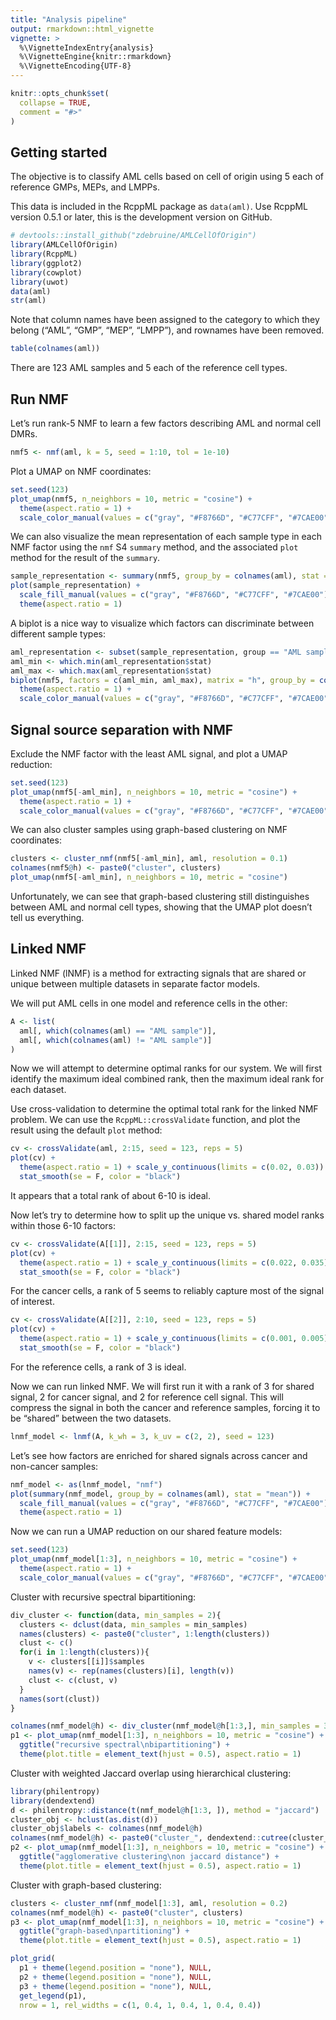```yaml
---
title: "Analysis pipeline"
output: rmarkdown::html_vignette
vignette: >
  %\VignetteIndexEntry{analysis}
  %\VignetteEngine{knitr::rmarkdown}
  %\VignetteEncoding{UTF-8}
---
```


```r
knitr::opts_chunk$set(
  collapse = TRUE,
  comment = "#>"
)
```

## Getting started

The objective is to classify AML cells based on cell of origin using 5 each of reference GMPs, MEPs, and LMPPs.

This data is included in the RcppML package as `data(aml)`. Use RcppML version 0.5.1 or later, this is the development version on GitHub.

```R
# devtools::install_github("zdebruine/AMLCellOfOrigin")
library(AMLCellOfOrigin)
library(RcppML)
library(ggplot2)
library(cowplot)
library(uwot)
data(aml)
str(aml)
```

Note that column names have been assigned to the category to which they belong ("AML", "GMP", "MEP", "LMPP"), and rownames have been removed.

```R
table(colnames(aml))
```

There are 123 AML samples and 5 each of the reference cell types.

## Run NMF

Let's run rank-5 NMF to learn a few factors describing AML and normal cell DMRs.

```R
nmf5 <- nmf(aml, k = 5, seed = 1:10, tol = 1e-10)
```

Plot a UMAP on NMF coordinates:

```R
set.seed(123)
plot_umap(nmf5, n_neighbors = 10, metric = "cosine") + 
  theme(aspect.ratio = 1) +
  scale_color_manual(values = c("gray", "#F8766D", "#C77CFF", "#7CAE00"))
```

We can also visualize the mean representation of each sample type in each NMF factor using the `nmf` S4 `summary` method, and the associated `plot` method for the result of the `summary`.

```R
sample_representation <- summary(nmf5, group_by = colnames(aml), stat = "mean")
plot(sample_representation) +
  scale_fill_manual(values = c("gray", "#F8766D", "#C77CFF", "#7CAE00"))
  theme(aspect.ratio = 1)
```

A biplot is a nice way to visualize which factors can discriminate between different sample types:

```R
aml_representation <- subset(sample_representation, group == "AML sample")
aml_min <- which.min(aml_representation$stat)
aml_max <- which.max(aml_representation$stat)
biplot(nmf5, factors = c(aml_min, aml_max), matrix = "h", group_by = colnames(aml)) + 
  theme(aspect.ratio = 1) + 
  scale_color_manual(values = c("gray", "#F8766D", "#C77CFF", "#7CAE00"))
```

## Signal source separation with NMF

Exclude the NMF factor with the least AML signal, and plot a UMAP reduction:

```R
set.seed(123)
plot_umap(nmf5[-aml_min], n_neighbors = 10, metric = "cosine") + 
  theme(aspect.ratio = 1) +
  scale_color_manual(values = c("gray", "#F8766D", "#C77CFF", "#7CAE00"))
```

We can also cluster samples using graph-based clustering on NMF coordinates:

```R
clusters <- cluster_nmf(nmf5[-aml_min], aml, resolution = 0.1)
colnames(nmf5@h) <- paste0("cluster", clusters)
plot_umap(nmf5[-aml_min], n_neighbors = 10, metric = "cosine")
```

Unfortunately, we can see that graph-based clustering still distinguishes between AML and normal cell types, showing that the UMAP plot doesn't tell us everything.

## Linked NMF

Linked NMF (lNMF) is a method for extracting signals that are shared or unique between multiple datasets in separate factor models.

We will put AML cells in one model and reference cells in the other:

```R
A <- list(
  aml[, which(colnames(aml) == "AML sample")],
  aml[, which(colnames(aml) != "AML sample")]
)
```

Now we will attempt to determine optimal ranks for our system. We will first identify the maximum ideal combined rank, then the maximum ideal rank for each dataset.

Use cross-validation to determine the optimal total rank for the linked NMF problem. We can use the `RcppML::crossValidate` function, and plot the result using the default `plot` method:

```R
cv <- crossValidate(aml, 2:15, seed = 123, reps = 5)
plot(cv) + 
  theme(aspect.ratio = 1) + scale_y_continuous(limits = c(0.02, 0.03)) +
  stat_smooth(se = F, color = "black")
```

It appears that a total rank of about 6-10 is ideal.

Now let's try to determine how to split up the unique vs. shared model ranks within those 6-10 factors:

```R
cv <- crossValidate(A[[1]], 2:15, seed = 123, reps = 5)
plot(cv) + 
  theme(aspect.ratio = 1) + scale_y_continuous(limits = c(0.022, 0.035)) +
  stat_smooth(se = F, color = "black")
```

For the cancer cells, a rank of 5 seems to reliably capture most of the signal of interest.

```R
cv <- crossValidate(A[[2]], 2:10, seed = 123, reps = 5)
plot(cv) + 
  theme(aspect.ratio = 1) + scale_y_continuous(limits = c(0.001, 0.005)) +
  stat_smooth(se = F, color = "black")
```

For the reference cells, a rank of 3 is ideal.

Now we can run linked NMF. We will first run it with a rank of 3 for shared signal, 2 for cancer signal, and 2 for reference cell signal. This will compress the signal in both the cancer and reference samples, forcing it to be "shared" between the two datasets.

```R
lnmf_model <- lnmf(A, k_wh = 3, k_uv = c(2, 2), seed = 123)
```

Let's see how factors are enriched for shared signals across cancer and non-cancer samples:

```R
nmf_model <- as(lnmf_model, "nmf")
plot(summary(nmf_model, group_by = colnames(aml), stat = "mean")) +
  scale_fill_manual(values = c("gray", "#F8766D", "#C77CFF", "#7CAE00")) +
  theme(aspect.ratio = 1)
```

Now we can run a UMAP reduction on our shared feature models:

```R
set.seed(123)
plot_umap(nmf_model[1:3], n_neighbors = 10, metric = "cosine") + 
  theme(aspect.ratio = 1) +
  scale_color_manual(values = c("gray", "#F8766D", "#C77CFF", "#7CAE00"))
```

Cluster with recursive spectral bipartitioning:

```R
div_cluster <- function(data, min_samples = 2){
  clusters <- dclust(data, min_samples = min_samples)
  names(clusters) <- paste0("cluster", 1:length(clusters))
  clust <- c()
  for(i in 1:length(clusters)){
    v <- clusters[[i]]$samples
    names(v) <- rep(names(clusters)[i], length(v))
    clust <- c(clust, v)
  }
  names(sort(clust))
}

colnames(nmf_model@h) <- div_cluster(nmf_model@h[1:3,], min_samples = 30)
p1 <- plot_umap(nmf_model[1:3], n_neighbors = 10, metric = "cosine") + 
  ggtitle("recursive spectral\nbipartitioning") +
  theme(plot.title = element_text(hjust = 0.5), aspect.ratio = 1)
```

Cluster with weighted Jaccard overlap using hierarchical clustering:

```R
library(philentropy)
library(dendextend)
d <- philentropy::distance(t(nmf_model@h[1:3, ]), method = "jaccard")
cluster_obj <- hclust(as.dist(d))
cluster_obj$labels <- colnames(nmf_model@h)
colnames(nmf_model@h) <- paste0("cluster_", dendextend::cutree(cluster_obj, k = 3))
p2 <- plot_umap(nmf_model[1:3], n_neighbors = 10, metric = "cosine") +
  ggtitle("agglomerative clustering\non jaccard distance") +
  theme(plot.title = element_text(hjust = 0.5), aspect.ratio = 1)

```

Cluster with graph-based clustering:

```R
clusters <- cluster_nmf(nmf_model[1:3], aml, resolution = 0.2)
colnames(nmf_model@h) <- paste0("cluster", clusters)
p3 <- plot_umap(nmf_model[1:3], n_neighbors = 10, metric = "cosine") +
  ggtitle("graph-based\npartitioning") +
  theme(plot.title = element_text(hjust = 0.5), aspect.ratio = 1)
```

```R
plot_grid(
  p1 + theme(legend.position = "none"), NULL, 
  p2 + theme(legend.position = "none"), NULL, 
  p3 + theme(legend.position = "none"), NULL, 
  get_legend(p1), 
  nrow = 1, rel_widths = c(1, 0.4, 1, 0.4, 1, 0.4, 0.4))
```

